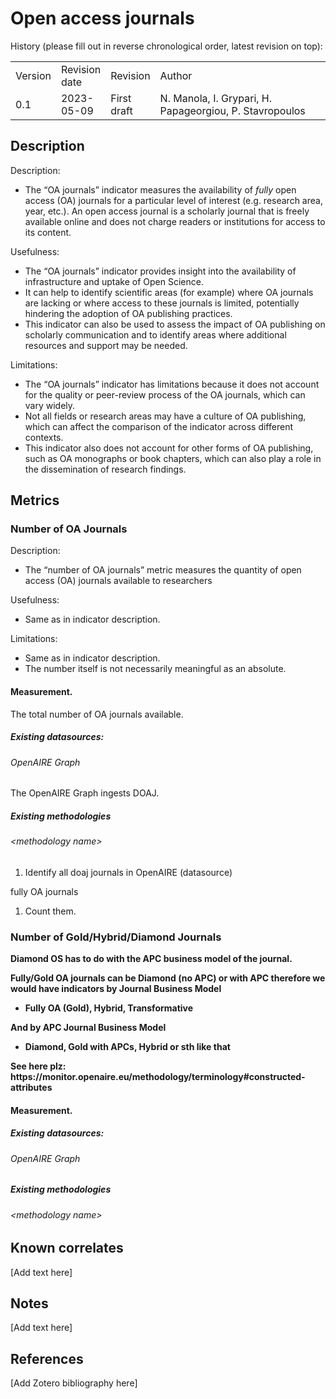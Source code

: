 # Open access journals {#open-access-journals .unnumbered}

History (please fill out in reverse chronological order, latest revision on top):

|         |               |             |                                                         |
|---------|---------------|-------------|---------------------------------------------------------|
| Version | Revision date | Revision    | Author                                                  |
| 0.1     | 2023-05-09    | First draft | N. Manola, I. Grypari, H. Papageorgiou, P. Stavropoulos |

## Description

Description:

-   The "OA journals" indicator measures the availability of *fully* open access (OA) journals for a particular level of interest (e.g. research area, year, etc.). An open access journal is a scholarly journal that is freely available online and does not charge readers or institutions for access to its content.

Usefulness:

-   The "OA journals" indicator provides insight into the availability of infrastructure and uptake of Open Science.
-   It can help to identify scientific areas (for example) where OA journals are lacking or where access to these journals is limited, potentially hindering the adoption of OA publishing practices.
-   This indicator can also be used to assess the impact of OA publishing on scholarly communication and to identify areas where additional resources and support may be needed.

Limitations:

-   The "OA journals" indicator has limitations because it does not account for the quality or peer-review process of the OA journals, which can vary widely.
-   Not all fields or research areas may have a culture of OA publishing, which can affect the comparison of the indicator across different contexts.
-   This indicator also does not account for other forms of OA publishing, such as OA monographs or book chapters, which can also play a role in the dissemination of research findings.

## Metrics

### Number of OA Journals

Description:

-   The "number of OA journals" metric measures the quantity of open access (OA) journals available to researchers

Usefulness:

-   Same as in indicator description.

Limitations:

-   Same as in indicator description.
-   The number itself is not necessarily meaningful as an absolute.

#### Measurement.

The total number of OA journals available.

##### Existing datasources:

###### OpenAIRE Graph

The OpenAIRE Graph ingests DOAJ.

##### Existing methodologies

###### &lt;methodology name&gt;

1.  Identify all doaj journals in OpenAIRE (datasource)

fully OA journals

1.  Count them.

### Number of Gold/Hybrid/Diamond Journals

**Diamond OS has to do with the APC business model of the journal.**

**Fully/Gold OA journals can be Diamond (no APC) or with APC therefore we would have indicators by Journal Business Model**

-   **Fully OA (Gold), Hybrid, Transformative**

**And by APC Journal Business Model**

-   **Diamond, Gold with APCs, Hybrid or sth like that**

**See here plz: https://monitor.openaire.eu/methodology/terminology\#constructed-attributes**

#### Measurement.

##### Existing datasources:

###### OpenAIRE Graph

##### Existing methodologies

###### &lt;methodology name&gt;

## Known correlates

\[Add text here\]

## Notes

\[Add text here\]

## References

\[Add Zotero bibliography here\]
